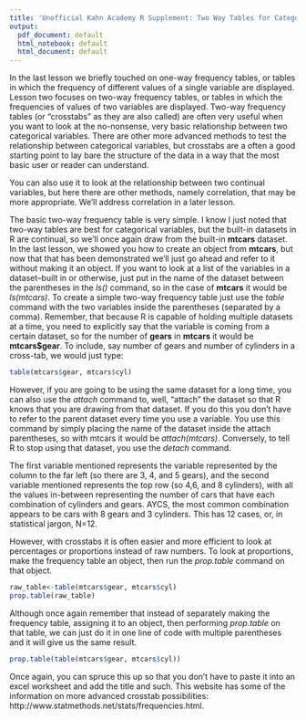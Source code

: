 ```yaml
---
title: 'Unofficial Kahn Academy R Supplement: Two Way Tables for Categorical Data'
output:
  pdf_document: default
  html_notebook: default
  html_document: default
---
```

In the last lesson we briefly touched on one-way frequency tables, or tables in which the frequency of different values of a single variable are displayed. Lesson two focuses on two-way frequency tables, or tables in which the frequencies of values of two variables are displayed. Two-way frequency tables (or "crosstabs" as they are also called) are often very useful when you want to look at the no-nonsense, very basic relationship between two categorical variables. There are other more advanced methods to test the relationship between categorical variables, but crosstabs are a often a good starting point to lay bare the structure of the data in a way that the most basic user or reader can understand. 

You can also use it to look at the relationship between two continual variables, but here there are other methods, namely correlation, that may be more appropriate. We'll address correlation in a later lesson.

The basic two-way frequency table is very simple. I know I just noted that two-way tables are best for categorical variables, but the built-in datasets in R are continual, so we'll once again draw from the built-in **mtcars** dataset. In the last lesson, we showed you how to create an object from **mtcars**, but now that that has been demonstrated we'll just go ahead and refer to it without making it an object. If you want to look at a list of the variables in a dataset--built in or otherwise, just put in the name of the dataset between the parentheses in the *ls()* command, so in the case of **mtcars** it would be *ls(mtcars)*. To create a simple two-way frequency table just use the *table* command with the two variables inside the parentheses (separated by a comma). Remember, that because R is capable of holding multiple datasets at a time, you need to explicitly say that the variable is coming from a certain dataset, so for the number of **gears** in **mtcars** it would be **mtcars$gear**. To include, say number of gears and number of cylinders in a cross-tab, we would just type: 

```r
table(mtcars$gear, mtcars$cyl)
```

However, if you are going to be using the same dataset for a long time, you can also use the *attach* command to, well, "attach" the dataset so that R knows that you are drawing from that dataset. If you do this you don't have to refer to the parent dataset every time you use a variable. You use this command by simply placing the name of the dataset inside the attach parentheses, so with mtcars it would be *attach(mtcars)*. Conversely, to tell R to stop using that dataset, you use the *detach* command. 

The first variable mentioned represents the variable represented by the column to the far left (so there are 3, 4, and 5 gears), and the second variable mentioned represents the top row (so 4,6, and 8 cylinders), with all the values in-between representing the number of cars that have each combination of cylinders and  gears. AYCS, the most common combination appears to be cars with 8 gears and 3 cylinders. This has 12 cases, or, in statistical jargon, N=12. 

However, with crosstabs it is often easier and more efficient to look at percentages or proportions instead of raw numbers. To look at proportions, make the frequency table an object, then run the *prop.table* command on that object. 

```r
raw_table<-table(mtcars$gear, mtcars$cyl)
prop.table(raw_table)
```

Although once again remember that instead of separately making the frequency table, assigning it to an object, then performing *prop.table* on that table, we can just do it in one line of code with multiple parentheses and it will give us the same result. 

```r
prop.table(table(mtcars$gear, mtcars$cyl))
```

Once again, you can spruce this up so that you don't have to paste it into an excel worksheet and add the title and such. This website has some of the information on more advanced crosstab possibilities: http://www.statmethods.net/stats/frequencies.html.   